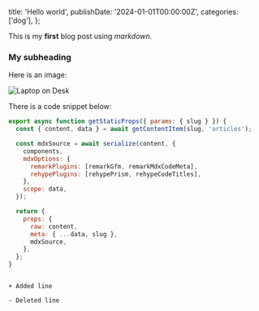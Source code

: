   title: 'Hello world',
  publishDate: '2024-01-01T00:00:00Z',
  categories: ['dog'],
};

This is my **first** blog post using _markdown_.

### My subheading

Here is an image:

![Laptop on Desk](/img/laptop.jpg)

There is a code snippet below:

```jsx:index.jsx {1-5} showLineNumbers
export async function getStaticProps({ params: { slug } }) {
  const { content, data } = await getContentItem(slug, 'articles');

  const mdxSource = await serialize(content, {
    components,
    mdxOptions: {
      remarkPlugins: [remarkGfm, remarkMdxCodeMeta],
      rehypePlugins: [rehypePrism, rehypeCodeTitles],
    },
    scope: data,
  });

  return {
    props: {
      raw: content,
      meta: { ...data, slug },
      mdxSource,
    },
  };
}
```

```diff:diff

+ Added line

- Deleted line
```

